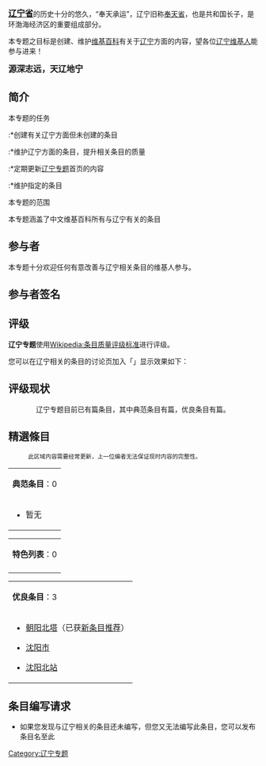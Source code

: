 <big>'''[[辽宁省|辽宁省]]'''</big>的历史十分的悠久，“奉天承运”，辽宁旧称[[奉天省|奉天省]]，也是共和国长子，是环渤海经济区的重要组成部分。

本专题之目标是创建、维护[[维基百科|维基百科]]有关于[[辽宁|辽宁]]方面的内容，望各位[[WP:辽宁维基人列表|辽宁维基人]]能参与进来！

<big>'''源深志远，天辽地宁'''</big>

== 简介 ==
; 本专题的任务
:*创建有关辽宁方面但未创建的条目
:*维护辽宁方面的条目，提升相关条目的质量
:*定期更新[[WP:辽宁专题|辽宁专题]]首页的内容
:*维护指定的条目

; 本专题的范围
本专题涵盖了中文维基百科所有与辽宁有关的条目

== 参与者 ==
本专题十分欢迎任何有意改善与辽宁相关条目的维基人参与。

== 参与者签名 ==
{{WikiProject:辽宁/参与者签名版}}

== 评级 ==
'''辽宁专题'''使用[[Wikipedia:条目质量评级标准|Wikipedia:条目质量评级标准]]进行评级。

您可以在辽宁相关的条目的讨论页加入「{{tl|辽宁专题}}」显示效果如下：
{{辽宁专题|class=NA|category=no}}

== 评级现状 ==
<div style="text-align: center;">辽宁专题目前已有'''{{formatnum:{{ACbPaC|project=辽宁|FA|A|GA|B|C|Start|Stub|FL|List|Unassessed}}}}'''篇条目，其中典范条目有{{ACbPaC|project=辽宁|FA}}篇，优良条目有{{ACbPaC|project=辽宁|GA}}篇。</div>
{{Progression rainbow/auto|辽宁}}
{{Articles by Quality|topic=辽宁|project=辽宁|format=toc}}
{{Articles by Importance|topic=辽宁|project=辽宁|format=toc}}

== 精選條目 ==
:<small>此区域内容需要经常更新，上一位编者无法保证现时内容的完整性。</small>
{| width="100%"
|-
|colspan="3" style="font-size:16px"|'''典范条目'''：0
|-
|colspan="2" valign="top" width="100%"|
{{Div col|colwidth=350px}}
* 暂无

{{Div col end}}
|}

{| width="100%"
|-
|colspan="3" style="font-size:16px"|'''特色列表'''：0
|-
|colspan="2" valign="top" width="100%"|
{{Div col|colwidth=350px}}


{{Div col end}}
|}

{| width="100%"
|-
|colspan="3" style="font-size:16px"|'''优良条目'''：3
|-
|colspan="2" valign="top" width="100%"|
{{Div col|colwidth=350px}}
* {{classicon|GA}} [[朝阳北塔|朝阳北塔]]（已获[[WP:DYK|新条目推荐]]）
*{{classicon|GA}} [[沈阳市|沈阳市]]
*{{classicon|GA}} [[沈阳北站|沈阳北站]]
{{Div col end}}
|}

== 条目编写请求 ==
*如果您发现与辽宁相关的条目还未编写，但您又无法编写此条目，您可以发布条目名至此


{{WikiProject Footer}}

[[Category:辽宁专题|Category:辽宁专题]]